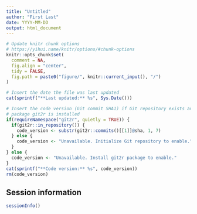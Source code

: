 ```yaml
---
title: "Untitled"
author: "First Last"
date: YYYY-MM-DD
output: html_document
---
```


```r
# Update knitr chunk options
# https://yihui.name/knitr/options/#chunk-options
knitr::opts_chunk$set(
  comment = NA,
  fig.align = "center",
  tidy = FALSE,
  fig.path = paste0("figure/", knitr::current_input(), "/")
)
```

```r
# Insert the date the file was last updated
cat(sprintf("**Last updated:** %s", Sys.Date()))
```

```r
# Insert the code version (Git commit SHA1) if Git repository exists and R
# package git2r is installed
if(requireNamespace("git2r", quietly = TRUE)) {
  if(git2r::in_repository()) {
    code_version <- substr(git2r::commits()[[1]]@sha, 1, 7)
  } else {
    code_version <- "Unavailable. Initialize Git repository to enable."
  }
} else {
  code_version <- "Unavailable. Install git2r package to enable."
}
cat(sprintf("**Code version:** %s", code_version))
rm(code_version)
```

<!-- Add your analysis here -->

## Session information

<!-- Insert the session information into the document -->
```r
sessionInfo()
```
